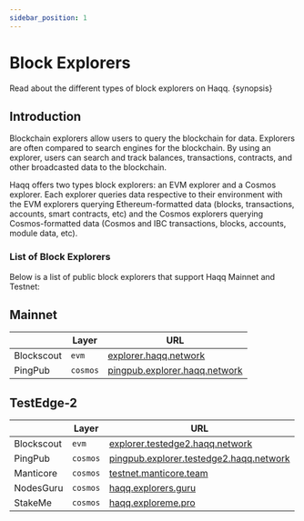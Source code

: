 ```yaml
---
sidebar_position: 1
---
```


# Block Explorers

Read about the different types of block explorers on Haqq. {synopsis}

## Introduction

Blockchain explorers allow users to query the blockchain for data. Explorers are often compared to search engines for the blockchain. By using an explorer, users can search and track balances, transactions, contracts, and other broadcasted data to the blockchain.

Haqq offers two types block explorers: an EVM explorer and a Cosmos explorer. Each explorer queries data respective to their environment with the EVM explorers querying Ethereum-formatted data (blocks, transactions, accounts, smart contracts, etc) and the Cosmos explorers querying Cosmos-formatted data (Cosmos and IBC transactions, blocks, accounts, module data, etc).

### List of Block Explorers

Below is a list of public block explorers that support Haqq Mainnet and Testnet:

## Mainnet

|                      | Layer | URL                    |
| -------------------- | -------- | ---------------------- |
| Blockscout  | `evm`    | [explorer.haqq.network](https://explorer.haqq.network/)                       |
| PingPub | `cosmos` | [pingpub.explorer.haqq.network](https://pingpub.explorer.haqq.network/haqq)

## TestEdge-2

|                      | Layer | URL                    |
| -------------------- | -------- | ---------------------- |
| Blockscout  | `evm` | [explorer.testedge2.haqq.network](https://explorer.testedge2.haqq.network/)    |                       |
| PingPub | `cosmos` | [pingpub.explorer.testedge2.haqq.network](https://pingpub.explorer.testedge2.haqq.network/haqq)
| Manticore | `cosmos` | [testnet.manticore.team](https://testnet.manticore.team/haqq)
| NodesGuru | `cosmos` | [haqq.explorers.guru](https://haqq.explorers.guru/)
| StakeMe | `cosmos` | [haqq.exploreme.pro](https://haqq.exploreme.pro/)